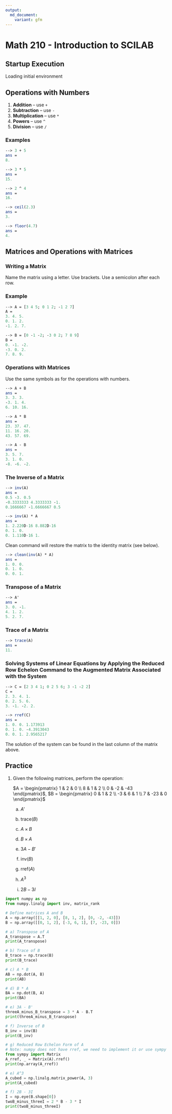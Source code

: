 ```yaml
---
output:
  md_document:
    variant: gfm
---
```


# Math 210 - Introduction to SCILAB

## Startup Execution

Loading initial environment

## Operations with Numbers

1. **Addition** – use `+`
2. **Subtraction** – use `-`
3. **Multiplication** – use `*`
4. **Powers** – use `^`
5. **Division** – use `/`

### Examples

```scilab
--> 3 + 5
ans =
8.

--> 3 * 5
ans =
15.

--> 2 ^ 4
ans =
16.

--> ceil(2.3)
ans =
3.

--> floor(4.7)
ans =
4.
```

## Matrices and Operations with Matrices

### Writing a Matrix

Name the matrix using a letter. Use brackets. Use a semicolon after each row.

### Example

```scilab
--> A = [3 4 5; 0 1 2; -1 2 7]
A =
3. 4. 5.
0. 1. 2.
-1. 2. 7.

--> B = [0 -1 -2; -3 0 2; 7 8 9]
B =
0. -1. -2.
-3. 0. 2.
7. 8. 9.
```

### Operations with Matrices

Use the same symbols as for the operations with numbers.

```scilab
--> A + B
ans =
3. 3. 3.
-3. 1. 4.
6. 10. 16.

--> A * B
ans =
23. 37. 47.
11. 16. 20.
43. 57. 69.

--> A - B
ans =
3. 5. 7.
3. 1. 0.
-8. -6. -2.
```

### The Inverse of a Matrix

```scilab
--> inv(A)
ans =
0.5 -3. 0.5
-0.3333333 4.3333333 -1.
0.1666667 -1.6666667 0.5

--> inv(A) * A
ans =
1. 2.220D-16 8.882D-16
0. 1. 0.
0. 1.110D-16 1.
```

Clean command will restore the matrix to the identity matrix (see below).

```scilab
--> clean(inv(A) * A)
ans =
1. 0. 0.
0. 1. 0.
0. 0. 1.
```

### Transpose of a Matrix

```scilab
--> A'
ans =
3. 0. -1.
4. 1. 2.
5. 2. 7.
```

### Trace of a Matrix

```scilab
--> trace(A)
ans =
11.
```

### Solving Systems of Linear Equations by Applying the Reduced Row Echelon Command to the Augmented Matrix Associated with the System

```scilab
--> C = [2 3 4 1; 0 2 5 6; 3 -1 -2 2]
C =
2. 3. 4. 1.
0. 2. 5. 6.
3. -1. -2. 2.

--> rref(C)
ans =
1. 0. 0. 1.173913
0. 1. 0. -4.3913043
0. 0. 1. 2.9565217
```

The solution of the system can be found in the last column of the matrix above.

## Practice

1. Given the following matrices, perform the operation:

   $A = \begin{pmatrix} 1 & 2 & 0 \\ 8 & 1 & 2 \\ 0 & -2 & -43 \end{pmatrix}$, $B = \begin{pmatrix} 0 & 1 & 2 \\ -3 & 6 & 1 \\ 7 & -23 & 0 \end{pmatrix}$

   a) $A'$

   b) $\text{trace}(B)$

   c) $A \times B$

   d) $B \times A$

   e) $3A - B'$

   f) $\text{inv}(B)$

   g) $\text{rref}(A)$

   e) $A^3$

   f) $2B - 3I$

```python
import numpy as np
from numpy.linalg import inv, matrix_rank

# Define matrices A and B
A = np.array([[1, 2, 0], [8, 1, 2], [0, -2, -43]])
B = np.array([[0, 1, 2], [-3, 6, 1], [7, -23, 0]])
```

```python
# a) Transpose of A
A_transpose = A.T
print(A_transpose)
```

```python
# b) Trace of B
B_trace = np.trace(B)
print(B_trace)
```

```python
# c) A * B
AB = np.dot(A, B)
print(AB)
```

```python
# d) B * A
BA = np.dot(B, A)
print(BA)
```

```python
# e) 3A - B'
threeA_minus_B_transpose = 3 * A - B.T
print(threeA_minus_B_transpose)
```

```python
# f) Inverse of B
B_inv = inv(B)
print(B_inv)
```

```python
# g) Reduced Row Echelon Form of A
# Note: numpy does not have rref, we need to implement it or use sympy
from sympy import Matrix
A_rref, _ = Matrix(A).rref()
print(np.array(A_rref))
```

```python
# e) A^3
A_cubed = np.linalg.matrix_power(A, 3)
print(A_cubed)
```

```python
# f) 2B - 3I
I = np.eye(B.shape[0])
twoB_minus_threeI = 2 * B - 3 * I
print(twoB_minus_threeI)
```
